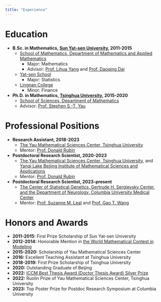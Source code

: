 ```yaml
---
title: "Experience"
---
```



# Education

- **B.Sc. in Mathematics, [Sun Yat-sen University](https://www.sysu.edu.cn/sysuen/index.htm), 2011-2015**
  - [School of Mathematics, Department of Mathematics and Applied Mathematics](https://math.sysu.edu.cn/page/25)
    - Major: Mathematics
    - Advisor: [Prof. Lihua Yang](https://math.sysu.edu.cn/teacher/634) and [Prof. Daoqing Dai](https://scholar.google.com/citations?user=wghJ4rkAAAAJ&hl=zh-CN)
  - [Yat-sen School](https://baike.baidu.com/item/中山大学逸仙学院/56627027)
    - Major: Statistics
  - [Lingnan College](https://lingnan.sysu.edu.cn/en)
    - Minor: Finance
- **Ph.D. in Mathematics, [Tsinghua University](https://www.tsinghua.edu.cn/en/), 2015-2020**
  - [School of Sciences, Department of Mathematics](https://www.math.tsinghua.edu.cn/#)
  - Advisor: [Prof. Stephen S.-T. Yau](http://homepages.math.uic.edu/~yau/)

# Professional Positions

- **Research Assistant, 2018-2023**
  - [The Yau Mathematical Sciences Center, Tsinghua University](https://ymsc.tsinghua.edu.cn/en/)
  - Mentor: [Prof. Donald Rubin](https://statistics.fas.harvard.edu/people/donald-b-rubin)
- **Postdoctoral Research Scientist, 2020-2023**
  - [The Yau Mathematical Sciences Center, Tsinghua University](https://ymsc.tsinghua.edu.cn/en/), and [Yanqi Lake Beijing Institute of Mathematical Sciences and Applications](https://www.bimsa.cn)
  - Mentor: [Prof. Donald Rubin](https://statistics.fas.harvard.edu/people/donald-b-rubin)
- **Postdoctoral Research Scientist, 2023-present**
  - [The Center of Statistical Genetics, Gertrude H. Sergievsky Center, and the Department of Neurology, Columbia University Medical Center](https://www.neurology.columbia.edu/research/research-centers-and-programs/center-statistical-genetics)
  - Mentor: [Prof. Suzanne M. Leal](https://www.neurology.columbia.edu/profile/suzanne-m-leal-phd) and [Prof. Gao T. Wang](https://www.tigerwang.org)

# Honors and Awards

- **2011-2015:** First Prize Scholarship of Sun Yat-sen University
- **2012-2014:** Honorable Mention in [the World Mathematical Contest in Modeling](https://www.comap.com/contests/mcm-icm)
- **2015-2020:** Scholarship of Yau Mathematical Sciences Center
- **2016:** Excellent Teaching Assistant at Tsinghua University
- **2018-2019:** First Prize Scholarship of Tsinghua University
- **2020:** Outstanding Graduate of Beijing
- **2022:** [ICCM Best Thesis Award (Doctor Thesis Award) Silver Prize](http://www.yau-bta.com/en/show-86-37.html)
- **2022:** Ruolin Prize of Yau Mathematical Sciences Center, Tsinghua University
- **2023:** Top Poster Prize for Postdoc Research Symposium at Columbia University

